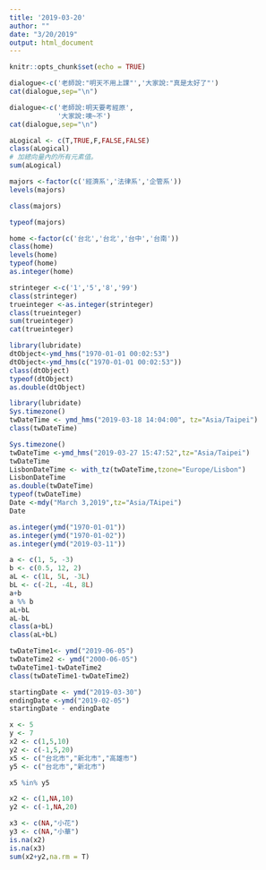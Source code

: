 ```yaml
---
title: '2019-03-20'
author: ""
date: "3/20/2019"
output: html_document
---
```


```r
knitr::opts_chunk$set(echo = TRUE)
```

```r
dialogue<-c('老師說:"明天不用上課"','大家說:"真是太好了"')
cat(dialogue,sep="\n")
```
```r
dialogue<-c('老師說:明天要考經原',
            '大家說:噢~不')
cat(dialogue,sep="\n")
```
```r
aLogical <- c(T,TRUE,F,FALSE,FALSE)
class(aLogical)
# 加總向量內的所有元素值。
sum(aLogical)
```
```r
majors <-factor(c('經濟系','法律系','企管系'))
levels(majors)
```
```r
class(majors)
```
```r
typeof(majors)
```
```r
home <-factor(c('台北','台北','台中','台南'))
class(home)
levels(home)
typeof(home)
as.integer(home)
```
```r
strinteger <-c('1','5','8','99')
class(strinteger)
trueinteger <-as.integer(strinteger)
class(trueinteger)
sum(trueinteger)
cat(trueinteger)
```
```r
library(lubridate)
dtObject<-ymd_hms("1970-01-01 00:02:53") 
dtObject<-ymd_hms(c("1970-01-01 00:02:53"))
class(dtObject)
typeof(dtObject)
as.double(dtObject)
```
```r
library(lubridate)
Sys.timezone()
twDateTime <- ymd_hms("2019-03-18 14:04:00", tz="Asia/Taipei")
class(twDateTime)
```

```r
Sys.timezone()
twDateTime <-ymd_hms("2019-03-27 15:47:52",tz="Asia/Taipei")
twDateTime
LisbonDateTime <- with_tz(twDateTime,tzone="Europe/Lisbon")
LisbonDateTime
as.double(twDateTime)
typeof(twDateTime)
Date <-mdy("March 3,2019",tz="Asia/TAipei")
Date
```
```r
as.integer(ymd("1970-01-01"))
as.integer(ymd("1970-01-02"))
as.integer(ymd("2019-03-11"))
```
```r
a <- c(1, 5, -3)
b <- c(0.5, 12, 2)
aL <- c(1L, 5L, -3L)
bL <- c(-2L, -4L, 8L)
a+b
a %% b
aL+bL
aL-bL
class(a+bL)
class(aL+bL)
```
```r
twDateTime1<- ymd("2019-06-05")
twDateTime2 <- ymd("2000-06-05")
twDateTime1-twDateTime2
class(twDateTime1-twDateTime2)
```
```r
startingDate <- ymd("2019-03-30")
endingDate <-ymd("2019-02-05")
startingDate - endingDate
```
```r
x <- 5
y <- 7
x2 <- c(1,5,10)
y2 <- c(-1,5,20)
x5 <- c("台北市","新北市","高雄市")
y5 <- c("台北市","新北市")

x5 %in% y5
```
```r
x2 <- c(1,NA,10)
y2 <- c(-1,NA,20)

x3 <- c(NA,"小花")
y3 <- c(NA,"小華")
is.na(x2)
is.na(x3)
sum(x2+y2,na.rm = T)
```


